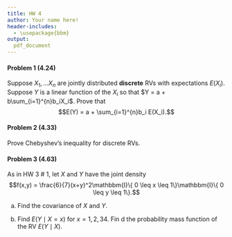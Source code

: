 ```yaml
---
title: HW 4
author: Your name here!
header-includes:
  - \usepackage{bbm}
output:
  pdf_document
---
```





#### Problem 1 (4.24)

Suppose $X_1, \dots X_n$ are jointly distributed **discrete** RVs with expectations $E(X_i)$. Suppose $Y$ is a linear function of the $X_i$ so that $Y = a + b\sum_{i=1}^{n}b_iX_i$. Prove that
$$E(Y) = a + \sum_{i=1}^{n}b_i E(X_i).$$




\pagebreak

#### Problem 2 (4.33)

Prove Chebyshev's inequality for discrete RVs. 






\pagebreak 

#### Problem 3 (4.63)

As in HW 3 \# 1, let $X$ and $Y$ have the joint density 
$$f(x,y) = \frac{6}{7}(x+y)^2\mathbbm{I}\{ 0 \leq x \leq 1\}\mathbbm{I}\{ 0 \leq y \leq 1\}.$$

(a) Find the covariance of $X$ and $Y$. 

(b) Find $E(Y \mid X=x)$ for $x=1,2,34$. Fin d the probability mass function of the RV $E(Y \mid X)$. 


